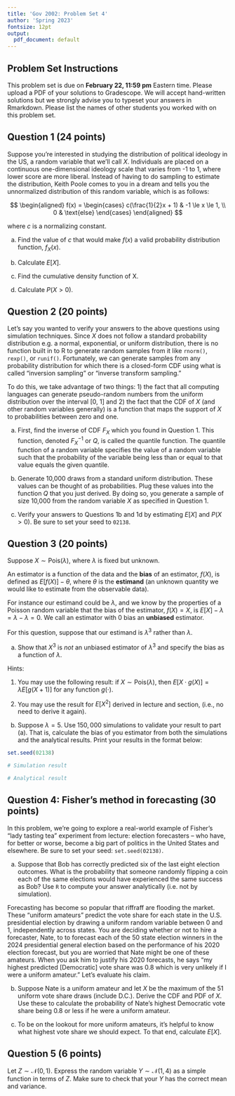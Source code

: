 ```yaml
---
title: 'Gov 2002: Problem Set 4'
author: 'Spring 2023'
fontsize: 12pt
output:
  pdf_document: default
---
```



## Problem Set Instructions 

This problem set is due on **February 22, 11:59 pm** Eastern time. Please upload a PDF of your solutions to Gradescope. We will accept hand-written solutions but we strongly advise you to typeset your answers in Rmarkdown. Please list the names of other students you worked with on this problem set. 

## Question 1 (24 points)

Suppose you're interested in studying the distribution of political ideology in the US, a random variable that we'll call $X$. Individuals are placed on a continuous one-dimensional ideology scale that varies from -1 to 1, where lower score are more liberal. Instead of having to do sampling to estimate the distribution, Keith Poole\footnote{One of the creators of NOMINATE, a method for estimating Congressional ideology.} comes to you in a dream and tells you the unnormalized distribution of this random variable, which is as follows:

$$
\begin{aligned}
f(x) = \begin{cases} 
c(\frac{1}{2}x + 1) & -1 \le x \le 1, \\
0 & \text{else}
\end{cases}
\end{aligned}
$$

where $c$ is a normalizing constant\footnote{Note that this distribution is completely made up and is not based on actual data.}.

a. Find the value of $c$ that would make $f(x)$ a valid probability distribution function, $f_X(x)$.

b. Calculate $E[X]$.

c. Find the cumulative density function of X.

d. Calculate $P(X > 0)$.

















## Question 2 (20 points)

Let's say you wanted to verify your answers to the above questions using simulation techniques. Since $X$ does not follow a standard probability distribution e.g. a normal, exponential, or uniform distribution, there is no function built in to R to generate random samples from it like `rnorm()`, `rexp()`, or `runif()`. Fortunately, we can generate samples from any probability distribution for which there is a closed-form CDF using what is called "inversion sampling" or "inverse transform sampling."

To do this, we take advantage of two things: 1) the fact that all computing languages can generate pseudo-random numbers from the uniform distribution over the interval [0, 1] and 2) the fact that the CDF of $X$ (and other random variables generally) is a function that maps the support of $X$ to probabilities between zero and one.

a. First, find the inverse of CDF $F_X$ which you found in Question 1. This function, denoted $F_X^{-1}$ or $Q$, is called the quantile function. The quantile function of a random variable specifies the value of a random variable such that the probability of the variable being less than or equal to that value equals the given quantile. 

b. Generate 10,000 draws from a standard uniform distribution. These values can be thought of as probabilities. Plug these values into the function $Q$ that you just derived. By doing so, you generate a sample of size 10,000 from the random variable $X$ as specified in Question 1.

c. Verify your answers to Questions 1b and 1d by estimating $E[X]$ and $P(X > 0)$. Be sure to set your seed to `02138`.
























## Question 3 (20 points)

Suppose $X \sim \text{Pois}(\lambda)$, where $\lambda$ is fixed but unknown. 

An estimator is a function of the data and the **bias** of an estimator, $f(X)$, is defined as $E[f(X)] - \theta$, where $\theta$ is the **estimand** (an unknown quantity we would like to estimate from the observable data). 

For instance our estimand could be $\lambda$, and we know by the properties of a Poisson random variable that the bias of the estimator, $f(X) = X$, is $E[X] - \lambda = \lambda - \lambda = 0$. We call an estimator with $0$ bias an **unbiased** estimator. 

For this question, suppose that our estimand is $\lambda^3$ rather than $\lambda$. 

(a) Show that $X^3$ is _not_ an unbiased estimator of $\lambda^3$ and specify the bias as a function of $\lambda$.

Hints: 

1. You may use the following result: if $X \sim \text{Pois}(\lambda)$, then $E[X\cdot g(X)] = \lambda E[g(X + 1)]$ for any function $g(\cdot)$.

2. You may use the result for $E[X^2]$ derived in lecture and section, (i.e., no need to derive it again). 

(b) Suppose $\lambda = 5$. Use $150,000$ simulations to validate your result to part (a). That is, calculate the bias of you estimator from both the simulations and the analytical results. Print your results in the format below: 

```r
set.seed(02138)

# Simulation result 

# Analytical result 

```


















## Question 4: Fisher's method in forecasting (30 points)

In this problem, we're going to explore a real-world example of Fisher's "lady tasting tea" experiment from lecture: election forecasters -- who have, for better or worse, become a big part of politics in the United States and elsewhere. Be sure to set your seed: `set.seed(02138)`.

(a) Suppose that Bob has correctly predicted six of the last eight election outcomes. What is the probability that someone randomly flipping a coin each of the same elections would have experienced the same success as Bob? Use `R` to compute your answer analytically (i.e. not by simulation).

Forecasting has become so popular that riffraff are flooding the market. These "uniform amateurs" predict the vote share for each state in the U.S. presidential election by drawing a uniform random variable between 0 and 1, independently across states. You are deciding whether or not to hire a forecaster, Nate, to to forecast each of the 50 state election winners in the 2024 presidential general election based on the performance of his 2020 election forecast, but you are worried that Nate might be one of these amateurs. When you ask him to justify his 2020 forecasts, he says "my highest predicted [Democratic] vote share was 0.8 which is very unlikely if I were a uniform amateur." Let's evaluate his claim.

(b) Suppose Nate is a uniform amateur and let $X$ be the maximum of the 51 uniform vote share draws (include D.C.). Derive the CDF and PDF of $X$. Use these to calculate the probability of Nate's highest Democratic vote share being 0.8 or less if he were a uniform amateur. 

(c) To be on the lookout for more uniform amateurs, it's helpful to know what highest vote share we should expect. To that end, calculate $E[X]$.













## Question 5 (6 points)

Let $Z \sim \mathcal{N}(0, 1)$. Express the random variable $Y \sim \mathcal{N}(1, 4)$ as a simple function in terms of $Z$. Make sure to check that your $Y$ has the correct mean and variance.






